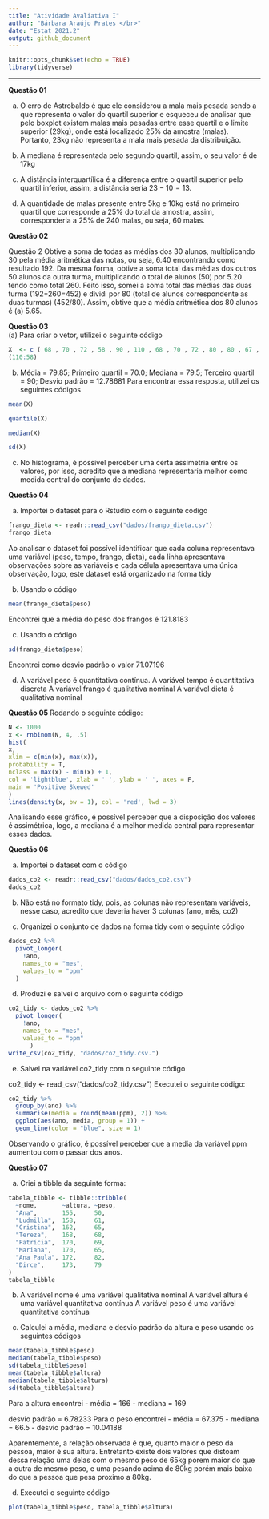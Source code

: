 ```yaml
---
title: "Atividade Avaliativa I"
author: "Bárbara Araújo Prates </br>"
date: "Estat 2021.2"
output: github_document
---
```


```r
knitr::opts_chunk$set(echo = TRUE)
library(tidyverse)
```

---
**Questão 01**

(a) O erro de Astrobaldo é que ele considerou a mala mais pesada sendo a que representa o valor do quartil superior e esqueceu de analisar que pelo boxplot existem malas mais pesadas entre esse quartil e o limite superior (29kg), onde está localizado 25% da amostra (malas). Portanto, 23kg não representa a mala mais pesada da distribuição.

(b) A mediana é representada pelo segundo quartil, assim, o seu valor é de 17kg

(c) A distância interquartílica é a diferença entre o quartil superior pelo quartil inferior, assim, a distância seria 23 − 10 = 13.

(d) A quantidade de malas presente entre 5kg e 10kg está no primeiro quartil que corresponde a 25% do total da amostra, assim, corresponderia a 25% de 240 malas, ou seja, 60 malas.

**Questão 02**

Questão 2 Obtive a soma de todas as médias dos 30 alunos, multiplicando 30 pela média aritmética das notas, ou seja, 6.40 encontrando como resultado 192. Da mesma forma, obtive a soma total das médias dos outros 50 alunos da outra turma, multiplicando o total de alunos (50) por 5.20 tendo como total 260. Feito isso, somei a soma total das médias das duas turma (192+260=452) e dividi por 80 (total de alunos correspondente as duas turmas) (452/80). Assim, obtive que a média aritmética dos 80 alunos é (a) 5.65.

**Questão 03**</br>
(a) Para criar o vetor, utilizei o seguinte código

```r
X  <- c ( 68 , 70 , 72 , 58 , 90 , 110 , 68 , 70 , 72 , 80 , 80 , 67 , 90 , 94 , 100 , 80 , 75 , 79 , 84 , 90 )
(110:58)
```


(b) Média = 79.85;
Primeiro quartil = 70.0;
Mediana = 79.5;
Terceiro quartil = 90;
Desvio padrão = 12.78681
Para encontrar essa resposta, utilizei os seguintes códigos

```r
mean(X)

quantile(X)

median(X)

sd(X)
```

(c) No histograma, é possível perceber uma certa assimetria entre os valores, por isso, acredito que a mediana representaria melhor como medida central do conjunto de dados.

**Questão 04**

(a) Importei o dataset para o Rstudio com o seguinte código

```r
frango_dieta <- readr::read_csv("dados/frango_dieta.csv")
frango_dieta
```
Ao analisar o dataset foi possível identificar que cada coluna representava uma variável (peso, tempo, frango, dieta), cada linha apresentava observações sobre as variáveis e cada célula apresentava uma única observação, logo, este dataset está organizado na forma tidy

(b) Usando o código

```r
mean(frango_dieta$peso)
```

Encontrei que a média do peso dos frangos é 121.8183

(c) Usando o código

```r
sd(frango_dieta$peso)
```

Encontrei como desvio padrão o valor 71.07196

(d) A variável peso é quantitativa contínua.
A variável tempo é quantitativa discreta
A variável frango é qualitativa nominal
A variável dieta é qualitativa nominal

**Questão 05** Rodando o seguinte código:

```r
N <- 1000
x <- rnbinom(N, 4, .5)
hist(
x,
xlim = c(min(x), max(x)),
probability = T,
nclass = max(x) - min(x) + 1,
col = 'lightblue', xlab = ' ', ylab = ' ', axes = F,
main = 'Positive Skewed'
)
lines(density(x, bw = 1), col = 'red', lwd = 3)
```

Analisando esse gráfico, é possível perceber que a disposição dos valores é assimétrica, logo, a mediana é a melhor medida central para representar esses dados.

**Questão 06**

(a) Importei o dataset com o código
```r
dados_co2 <- readr::read_csv("dados/dados_co2.csv")
dados_co2
```

(b) Não está no formato tidy, pois, as colunas não representam variáveis, nesse caso, acredito que deveria haver 3 colunas (ano, mês, co2)

(c) Organizei o conjunto de dados na forma tidy com o seguinte código

```r
dados_co2 %>%                
  pivot_longer(
    !ano,              
    names_to = "mes",    
    values_to = "ppm"  
  )
```


(d) Produzi e salvei o arquivo com o seguinte código

```r
co2_tidy <- dados_co2 %>%
  pivot_longer(
    !ano,
    names_to = "mes",
    values_to = "ppm"
      )
write_csv(co2_tidy, "dados/co2_tidy.csv.")
```

(e) Salvei na variável co2_tidy com o seguinte código

co2_tidy <- read_csv("dados/co2_tidy.csv")
Executei o seguinte código:

```r
co2_tidy %>% 
  group_by(ano) %>% 
  summarise(media = round(mean(ppm), 2)) %>% 
  ggplot(aes(ano, media, group = 1)) + 
  geom_line(color = "blue", size = 1)
```

  
Observando o gráfico, é possível perceber que a media da variável ppm aumentou com o passar dos anos.

**Questão 07**

(a) Criei a tibble da seguinte forma:


```r
tabela_tibble <- tibble::tribble(
  ~nome,       ~altura, ~peso,
  "Ana",       155,     50,
  "Ludmilla",  158,     61,
  "Cristina",  162,     65,
  "Tereza",    168,     68,
  "Patrícia",  170,     69,
  "Mariana",   170,     65,
  "Ana Paula", 172,     82,
  "Dirce",     173,     79
)
tabela_tibble
```


(b) A variável nome é uma variável qualitativa nominal
A variável altura é uma variável quantitativa contínua
A variável peso é uma variável quantitativa contínua

(c) Calculei a média, mediana e desvio padrão da altura e peso usando os seguintes códigos

```r
mean(tabela_tibble$peso)
median(tabela_tibble$peso)
sd(tabela_tibble$peso)
mean(tabela_tibble$altura)
median(tabela_tibble$altura)
sd(tabela_tibble$altura)
```
Para a altura encontrei
- média = 166
- mediana = 169

desvio padrão = 6.78233
Para o peso encontrei
- média = 67.375
- mediana = 66.5
- desvio padrão = 10.04188

Aparentemente, a relação observada é que, quanto maior o peso da pessoa, maior é sua altura. Entretanto existe dois valores que distoam dessa relação uma delas com o mesmo peso de 65kg porem maior do que a outra de mesmo peso, e uma pesando acima de 80kg porém mais baixa do que a pessoa que pesa proximo a 80kg.

(d) Executei o seguinte código


```r
plot(tabela_tibble$peso, tabela_tibble$altura)
```


  
